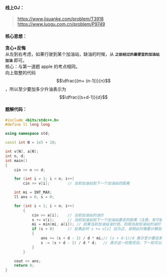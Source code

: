 #### 线上OJ：
> https://www.jisuanke.com/problem/T3918  
> https://www.luogu.com.cn/problem/P9749

#### 核心思想：
**贪心+反悔**  
从左到右考虑，如果行驶到某个加油站，缺油的时候，从 **`之前经过的最便宜的加油站加油`** 即可。  
核心：与第一道题 apple 的考点相同。  
向上取整的代码 $$\dfrac{(m+ (n-1))}{n}$$ ，所以至少要加多少升油表示为 $$\dfrac{(s+d-1)}{d}$$

#### 题解代码：
```cpp showLineNumbers {24, 27, 28}
#include <bits/stdc++.h>
#define ll long long

using namespace std;

const int N = 1e5 + 10;

int v[N], a[N];
int n, d;
int main() 
{
    cin >> n >> d;

    for (int i = 1; i < n; i++)	
        cin >> v[i];		// 当前加油站到下一个加油站的距离 

    int mi = INT_MAX;
    ll ans = 0, s = 0;

    for (int i = 1; i < n; i++) 
        {
            cin >> a[i];	// 当前加油站的油价 
            s += v[i];		// 当前加油站到下一个加油站要走的距离（注意，有可能上一轮会多走一段距离） 
            mi = min(mi, a[i]);	// 如果当前加油站油价低，则用当前加油站的油价；否则，用之前的最低油价 
            if (s > 0) 		// 如果此时 s += v[i] 后为正，说明此时需要计算加油；如果为负，则可以不计算，与因为之前多走了 
            {
                ans += (s + d - 1) / d * mi;// (s + d-1)/d 表示至少要加多少升油才能跑到下一个加油站。由数学归纳法得， (s + d-1)/d 是s/d的向上取整 
                s -= (s + d - 1) / d * d;	// 表示这一轮跑完后，下一轮可以少跑的距离。 
            }
        }

    cout << ans;
    return 0;
}
```